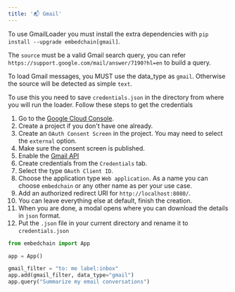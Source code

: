 ---
title: '📬 Gmail'
---

To use GmailLoader you must install the extra dependencies with `pip install --upgrade embedchain[gmail]`.

The `source` must be a valid Gmail search query, you can refer `https://support.google.com/mail/answer/7190?hl=en` to build a query.

To load Gmail messages, you MUST use the data_type as `gmail`. Otherwise the source will be detected as simple `text`.

To use this you need to save `credentials.json` in the directory from where you will run the loader. Follow these steps to get the credentials

1. Go to the [Google Cloud Console](https://console.cloud.google.com/apis/credentials).
2. Create a project if you don't have one already.
3. Create an `OAuth Consent Screen` in the project. You may need to select the `external` option.
4. Make sure the consent screen is published.
5. Enable the [Gmail API](https://console.cloud.google.com/apis/api/gmail.googleapis.com)
6. Create credentials from the `Credentials` tab.
7. Select the type `OAuth Client ID`.
8. Choose the application type `Web application`. As a name you can choose `embedchain` or any other name as per your use case.
9. Add an authorized redirect URI for `http://localhost:8080/`.
10. You can leave everything else at default, finish the creation.
11. When you are done, a modal opens where you can download the details in `json` format.
12. Put the `.json` file in your current directory and rename it to `credentials.json`

```python
from embedchain import App

app = App()

gmail_filter = "to: me label:inbox"
app.add(gmail_filter, data_type="gmail")
app.query("Summarize my email conversations")
```